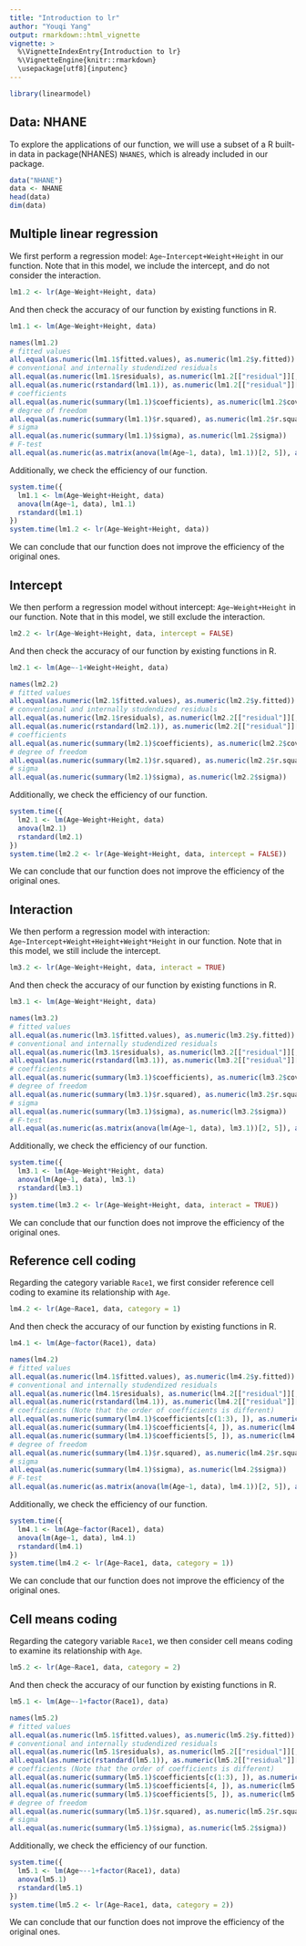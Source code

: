 ```yaml
---
title: "Introduction to lr"
author: "Youqi Yang"
output: rmarkdown::html_vignette
vignette: >
  %\VignetteIndexEntry{Introduction to lr}
  %\VignetteEngine{knitr::rmarkdown}
  \usepackage[utf8]{inputenc}
---
```


```r
library(linearmodel)
```

## Data: NHANE

To explore the applications of our function, we will use a subset of a R built-in data in package(NHANES) `NHANES`, which is already included in our package.

```r
data("NHANE")
data <- NHANE
head(data)
dim(data)
```

## Multiple linear regression

We first perform a regression model: `Age~Intercept+Weight+Height` in our function. Note that in this model, we include the intercept, and do not consider the interaction.

```r
lm1.2 <- lr(Age~Weight+Height, data)
```

And then check the accuracy of our function by existing functions in R.

```r
lm1.1 <- lm(Age~Weight+Height, data)

names(lm1.2)
# fitted values
all.equal(as.numeric(lm1.1$fitted.values), as.numeric(lm1.2$y.fitted))
# conventional and internally studendized residuals
all.equal(as.numeric(lm1.1$residuals), as.numeric(lm1.2[["residual"]][, 1]))
all.equal(as.numeric(rstandard(lm1.1)), as.numeric(lm1.2[["residual"]][, 2]))
# coefficients
all.equal(as.numeric(summary(lm1.1)$coefficients), as.numeric(lm1.2$cov.matrix))
# degree of freedom
all.equal(as.numeric(summary(lm1.1)$r.squared), as.numeric(lm1.2$r.squared))
# sigma
all.equal(as.numeric(summary(lm1.1)$sigma), as.numeric(lm1.2$sigma))
# F-test
all.equal(as.numeric(as.matrix(anova(lm(Age~1, data), lm1.1))[2, 5]), as.numeric(lm1.2$f.result[1]))
```

Additionally, we check the efficiency of our function.

```r
system.time({
  lm1.1 <- lm(Age~Weight+Height, data)
  anova(lm(Age~1, data), lm1.1)
  rstandard(lm1.1)
})
system.time(lm1.2 <- lr(Age~Weight+Height, data))
```

We can conclude that our function does not improve the efficiency of the original ones.

## Intercept

We then perform a regression model without intercept: `Age~Weight+Height` in our function. Note that in this model, we still exclude the interaction.

```r
lm2.2 <- lr(Age~Weight+Height, data, intercept = FALSE)
```

And then check the accuracy of our function by existing functions in R.

```r
lm2.1 <- lm(Age~-1+Weight+Height, data)

names(lm2.2)
# fitted values
all.equal(as.numeric(lm2.1$fitted.values), as.numeric(lm2.2$y.fitted))
# conventional and internally studendized residuals
all.equal(as.numeric(lm2.1$residuals), as.numeric(lm2.2[["residual"]][, 1]))
all.equal(as.numeric(rstandard(lm2.1)), as.numeric(lm2.2[["residual"]][, 2]))
# coefficients
all.equal(as.numeric(summary(lm2.1)$coefficients), as.numeric(lm2.2$cov.matrix))
# degree of freedom
all.equal(as.numeric(summary(lm2.1)$r.squared), as.numeric(lm2.2$r.squared))
# sigma
all.equal(as.numeric(summary(lm2.1)$sigma), as.numeric(lm2.2$sigma))
```

Additionally, we check the efficiency of our function.

```r
system.time({
  lm2.1 <- lm(Age~Weight+Height, data)
  anova(lm2.1)
  rstandard(lm2.1)
})
system.time(lm2.2 <- lr(Age~Weight+Height, data, intercept = FALSE))
```

We can conclude that our function does not improve the efficiency of the original ones.

## Interaction

We then perform a regression model with interaction: `Age~Intercept+Weight+Height+Weight*Height` in our function. Note that in this model, we still include the intercept.

```r
lm3.2 <- lr(Age~Weight+Height, data, interact = TRUE)
```

And then check the accuracy of our function by existing functions in R.

```r
lm3.1 <- lm(Age~Weight*Height, data)

names(lm3.2)
# fitted values
all.equal(as.numeric(lm3.1$fitted.values), as.numeric(lm3.2$y.fitted))
# conventional and internally studendized residuals
all.equal(as.numeric(lm3.1$residuals), as.numeric(lm3.2[["residual"]][, 1]))
all.equal(as.numeric(rstandard(lm3.1)), as.numeric(lm3.2[["residual"]][, 2]))
# coefficients
all.equal(as.numeric(summary(lm3.1)$coefficients), as.numeric(lm3.2$cov.matrix))
# degree of freedom
all.equal(as.numeric(summary(lm3.1)$r.squared), as.numeric(lm3.2$r.squared))
# sigma
all.equal(as.numeric(summary(lm3.1)$sigma), as.numeric(lm3.2$sigma))
# F-test
all.equal(as.numeric(as.matrix(anova(lm(Age~1, data), lm3.1))[2, 5]), as.numeric(lm3.2$f.result[1]))
```

Additionally, we check the efficiency of our function.

```r
system.time({
  lm3.1 <- lm(Age~Weight*Height, data)
  anova(lm(Age~1, data), lm3.1)
  rstandard(lm3.1)
})
system.time(lm3.2 <- lr(Age~Weight+Height, data, interact = TRUE))
```

We can conclude that our function does not improve the efficiency of the original ones.

## Reference cell coding

Regarding the category variable `Race1`, we first consider reference cell coding to examine its relationship with `Age`.

```r
lm4.2 <- lr(Age~Race1, data, category = 1)
```

And then check the accuracy of our function by existing functions in R.

```r
lm4.1 <- lm(Age~factor(Race1), data)

names(lm4.2)
# fitted values
all.equal(as.numeric(lm4.1$fitted.values), as.numeric(lm4.2$y.fitted))
# conventional and internally studendized residuals
all.equal(as.numeric(lm4.1$residuals), as.numeric(lm4.2[["residual"]][, 1]))
all.equal(as.numeric(rstandard(lm4.1)), as.numeric(lm4.2[["residual"]][, 2]))
# coefficients (Note that the order of coefficients is different)
all.equal(as.numeric(summary(lm4.1)$coefficients[c(1:3), ]), as.numeric(lm4.2$cov.matrix[c(1:3), ]))
all.equal(as.numeric(summary(lm4.1)$coefficients[4, ]), as.numeric(lm4.2$cov.matrix[5, ]))
all.equal(as.numeric(summary(lm4.1)$coefficients[5, ]), as.numeric(lm4.2$cov.matrix[4, ]))
# degree of freedom
all.equal(as.numeric(summary(lm4.1)$r.squared), as.numeric(lm4.2$r.squared))
# sigma
all.equal(as.numeric(summary(lm4.1)$sigma), as.numeric(lm4.2$sigma))
# F-test
all.equal(as.numeric(as.matrix(anova(lm(Age~1, data), lm4.1))[2, 5]), as.numeric(lm4.2$f.result[1]))
```

Additionally, we check the efficiency of our function.

```r
system.time({
  lm4.1 <- lm(Age~factor(Race1), data)
  anova(lm(Age~1, data), lm4.1)
  rstandard(lm4.1)
})
system.time(lm4.2 <- lr(Age~Race1, data, category = 1))
```

We can conclude that our function does not improve the efficiency of the original ones.

## Cell means coding

Regarding the category variable `Race1`, we then consider cell means coding to examine its relationship with `Age`.

```r
lm5.2 <- lr(Age~Race1, data, category = 2)
```

And then check the accuracy of our function by existing functions in R.

```r
lm5.1 <- lm(Age~-1+factor(Race1), data)

names(lm5.2)
# fitted values
all.equal(as.numeric(lm5.1$fitted.values), as.numeric(lm5.2$y.fitted))
# conventional and internally studendized residuals
all.equal(as.numeric(lm5.1$residuals), as.numeric(lm5.2[["residual"]][, 1]))
all.equal(as.numeric(rstandard(lm5.1)), as.numeric(lm5.2[["residual"]][, 2]))
# coefficients (Note that the order of coefficients is different)
all.equal(as.numeric(summary(lm5.1)$coefficients[c(1:3), ]), as.numeric(lm5.2$cov.matrix[c(1:3), ]))
all.equal(as.numeric(summary(lm5.1)$coefficients[4, ]), as.numeric(lm5.2$cov.matrix[5, ]))
all.equal(as.numeric(summary(lm5.1)$coefficients[5, ]), as.numeric(lm5.2$cov.matrix[4, ]))
# degree of freedom
all.equal(as.numeric(summary(lm5.1)$r.squared), as.numeric(lm5.2$r.squared))
# sigma
all.equal(as.numeric(summary(lm5.1)$sigma), as.numeric(lm5.2$sigma))
```

Additionally, we check the efficiency of our function.

```r
system.time({
  lm5.1 <- lm(Age~--1+factor(Race1), data)
  anova(lm5.1)
  rstandard(lm5.1)
})
system.time(lm5.2 <- lr(Age~Race1, data, category = 2))
```

We can conclude that our function does not improve the efficiency of the original ones.
